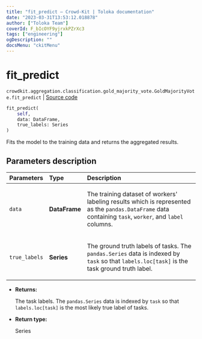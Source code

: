 ```yaml
---
title: "fit_predict — Crowd-Kit | Toloka documentation"
date: "2023-03-31T13:53:12.018878"
author: ["Toloka Team"]
coverId: F_bIcOYF9yjrxkPZrXc3
tags: ["engineering"]
ogDescription: ""
docsMenu: "ckitMenu"
---
```


# fit_predict

`crowdkit.aggregation.classification.gold_majority_vote.GoldMajorityVote.fit_predict` | [Source code](https://github.com/Toloka/crowd-kit/blob/v1.2.1/crowdkit/aggregation/classification/gold_majority_vote.py#L120)

```python
fit_predict(
    self,
    data: DataFrame,
    true_labels: Series
)
```

Fits the model to the training data and returns the aggregated results.

## Parameters description

| Parameters | Type | Description |
| :----------| :----| :-----------|
`data`|**DataFrame**|<p>The training dataset of workers' labeling results which is represented as the `pandas.DataFrame` data containing `task`, `worker`, and `label` columns.</p>
`true_labels`|**Series**|<p>The ground truth labels of tasks. The `pandas.Series` data is indexed by `task` so that `labels.loc[task]` is the task ground truth label.</p>

* **Returns:**

  The task labels. The `pandas.Series` data is indexed by `task`
so that `labels.loc[task]` is the most likely true label of tasks.

* **Return type:**

  Series